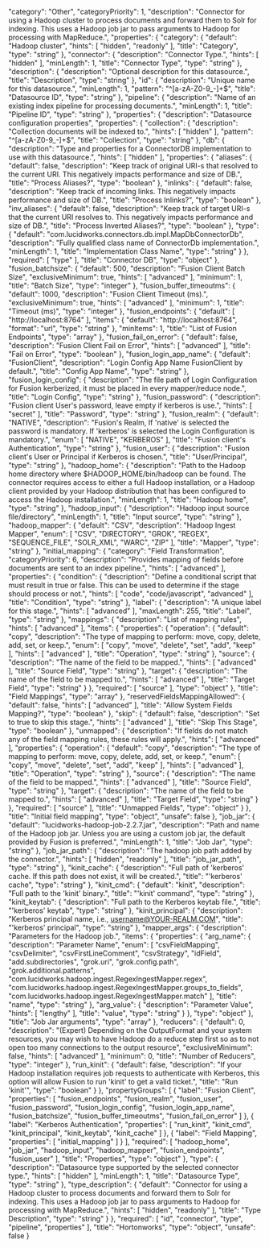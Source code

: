   "category": "Other",
  "categoryPriority": 1,
  "description": "Connector for using a Hadoop cluster to process documents and forward them to Solr for indexing. This uses a Hadoop job jar to pass arguments to Hadoop for processing with MapReduce.",
  "properties": {
    "category": {
      "default": "Hadoop cluster",
      "hints": [
        "hidden",
        "readonly"
      ],
      "title": "Category",
      "type": "string"
    },
    "connector": {
      "description": "Connector Type.",
      "hints": [
        "hidden"
      ],
      "minLength": 1,
      "title": "Connector Type",
      "type": "string"
    },
    "description": {
      "description": "Optional description for this datasource.",
      "title": "Description",
      "type": "string"
    },
    "id": {
      "description": "Unique name for this datasource.",
      "minLength": 1,
      "pattern": "^[a-zA-Z0-9_-]+$",
      "title": "Datasource ID",
      "type": "string"
    },
    "pipeline": {
      "description": "Name of an existing index pipeline for processing documents.",
      "minLength": 1,
      "title": "Pipeline ID",
      "type": "string"
    },
    "properties": {
      "description": "Datasource configuration properties",
      "properties": {
        "collection": {
          "description": "Collection documents will be indexed to.",
          "hints": [
            "hidden"
          ],
          "pattern": "^[a-zA-Z0-9_-]+$",
          "title": "Collection",
          "type": "string"
        },
        "db": {
          "description": "Type and properties for a ConnectorDB implementation to use with this datasource.",
          "hints": [
            "hidden"
          ],
          "properties": {
            "aliases": {
              "default": false,
              "description": "Keep track of original URI-s that resolved to the current URI. This negatively impacts performance and size of DB.",
              "title": "Process Aliases?",
              "type": "boolean"
            },
            "inlinks": {
              "default": false,
              "description": "Keep track of incoming links. This negatively impacts performance and size of DB.",
              "title": "Process Inlinks?",
              "type": "boolean"
            },
            "inv_aliases": {
              "default": false,
              "description": "Keep track of target URI-s that the current URI resolves to. This negatively impacts performance and size of DB.",
              "title": "Process Inverted Aliases?",
              "type": "boolean"
            },
            "type": {
              "default": "com.lucidworks.connectors.db.impl.MapDbConnectorDb",
              "description": "Fully qualified class name of ConnectorDb implementation.",
              "minLength": 1,
              "title": "Implementation Class Name",
              "type": "string"
            }
          },
          "required": [
            "type"
          ],
          "title": "Connector DB",
          "type": "object"
        },
        "fusion_batchsize": {
          "default": 500,
          "description": "Fusion Client Batch Size",
          "exclusiveMinimum": true,
          "hints": [
            "advanced"
          ],
          "minimum": 1,
          "title": "Batch Size",
          "type": "integer"
        },
        "fusion_buffer_timeoutms": {
          "default": 1000,
          "description": "Fusion Client Timeout (ms).",
          "exclusiveMinimum": true,
          "hints": [
            "advanced"
          ],
          "minimum": 1,
          "title": "Timeout (ms)",
          "type": "integer"
        },
        "fusion_endpoints": {
          "default": [
            "http://localhost:8764"
          ],
          "items": {
            "default": "http://localhost:8764",
            "format": "url",
            "type": "string"
          },
          "minItems": 1,
          "title": "List of Fusion Endpoints",
          "type": "array"
        },
        "fusion_fail_on_error": {
          "default": false,
          "description": "Fusion Client Fail on Error",
          "hints": [
            "advanced"
          ],
          "title": "Fail on Error",
          "type": "boolean"
        },
        "fusion_login_app_name": {
          "default": "FusionClient",
          "description": "Login Config App Name FusionClient by default.",
          "title": "Config App Name",
          "type": "string"
        },
        "fusion_login_config": {
          "description": "The file path of Login Configuration for Fusion kerberized, it must be placed in every mapper/reduce node.",
          "title": "Login Config",
          "type": "string"
        },
        "fusion_password": {
          "description": "Fusion client User's password, leave empty if kerberos is use.",
          "hints": [
            "secret"
          ],
          "title": "Password",
          "type": "string"
        },
        "fusion_realm": {
          "default": "NATIVE",
          "description": "Fusion's Realm, If 'native' is selected the password is mandatory. If 'kerberos' is selected the Login Configuration is mandatory.",
          "enum": [
            "NATIVE",
            "KERBEROS"
          ],
          "title": "Fusion client's Authentication",
          "type": "string"
        },
        "fusion_user": {
          "description": "Fusion client's User or Principal if Kerberos is chosen.",
          "title": "User/Principal",
          "type": "string"
        },
        "hadoop_home": {
          "description": "Path to the Hadoop home directory where $HADOOP_HOME/bin/hadoop can be found. The connector requires access to either a full Hadoop installation, or a Hadoop client provided by your Hadoop distribution that has been configured to access the Hadoop installation.",
          "minLength": 1,
          "title": "Hadoop home",
          "type": "string"
        },
        "hadoop_input": {
          "description": "Hadoop input source file/directory",
          "minLength": 1,
          "title": "Input source",
          "type": "string"
        },
        "hadoop_mapper": {
          "default": "CSV",
          "description": "Hadoop Ingest Mapper",
          "enum": [
            "CSV",
            "DIRECTORY",
            "GROK",
            "REGEX",
            "SEQUENCE_FILE",
            "SOLR_XML",
            "WARC",
            "ZIP"
          ],
          "title": "Mapper",
          "type": "string"
        },
        "initial_mapping": {
          "category": "Field Transformation",
          "categoryPriority": 6,
          "description": "Provides mapping of fields before documents are sent to an index pipeline.",
          "hints": [
            "advanced"
          ],
          "properties": {
            "condition": {
              "description": "Define a conditional script that must result in true or false. This can be used to determine if the stage should process or not.",
              "hints": [
                "code",
                "code/javascript",
                "advanced"
              ],
              "title": "Condition",
              "type": "string"
            },
            "label": {
              "description": "A unique label for this stage.",
              "hints": [
                "advanced"
              ],
              "maxLength": 255,
              "title": "Label",
              "type": "string"
            },
            "mappings": {
              "description": "List of mapping rules",
              "hints": [
                "advanced"
              ],
              "items": {
                "properties": {
                  "operation": {
                    "default": "copy",
                    "description": "The type of mapping to perform: move, copy, delete, add, set, or keep.",
                    "enum": [
                      "copy",
                      "move",
                      "delete",
                      "set",
                      "add",
                      "keep"
                    ],
                    "hints": [
                      "advanced"
                    ],
                    "title": "Operation",
                    "type": "string"
                  },
                  "source": {
                    "description": "The name of the field to be mapped.",
                    "hints": [
                      "advanced"
                    ],
                    "title": "Source Field",
                    "type": "string"
                  },
                  "target": {
                    "description": "The name of the field to be mapped to.",
                    "hints": [
                      "advanced"
                    ],
                    "title": "Target Field",
                    "type": "string"
                  }
                },
                "required": [
                  "source"
                ],
                "type": "object"
              },
              "title": "Field Mappings",
              "type": "array"
            },
            "reservedFieldsMappingAllowed": {
              "default": false,
              "hints": [
                "advanced"
              ],
              "title": "Allow System Fields Mapping?",
              "type": "boolean"
            },
            "skip": {
              "default": false,
              "description": "Set to true to skip this stage.",
              "hints": [
                "advanced"
              ],
              "title": "Skip This Stage",
              "type": "boolean"
            },
            "unmapped": {
              "description": "If fields do not match any of the field mapping rules, these rules will apply.",
              "hints": [
                "advanced"
              ],
              "properties": {
                "operation": {
                  "default": "copy",
                  "description": "The type of mapping to perform: move, copy, delete, add, set, or keep.",
                  "enum": [
                    "copy",
                    "move",
                    "delete",
                    "set",
                    "add",
                    "keep"
                  ],
                  "hints": [
                    "advanced"
                  ],
                  "title": "Operation",
                  "type": "string"
                },
                "source": {
                  "description": "The name of the field to be mapped.",
                  "hints": [
                    "advanced"
                  ],
                  "title": "Source Field",
                  "type": "string"
                },
                "target": {
                  "description": "The name of the field to be mapped to.",
                  "hints": [
                    "advanced"
                  ],
                  "title": "Target Field",
                  "type": "string"
                }
              },
              "required": [
                "source"
              ],
              "title": "Unmapped Fields",
              "type": "object"
            }
          },
          "title": "Initial field mapping",
          "type": "object",
          "unsafe": false
        },
        "job_jar": {
          "default": "lucidworks-hadoop-job-2.2.7.jar",
          "description": "Path and name of the Hadoop job jar. Unless you are using a custom job jar, the default provided by Fusion is preferred.",
          "minLength": 1,
          "title": "Job Jar",
          "type": "string"
        },
        "job_jar_path": {
          "description": "The hadoop job path added by the connector.",
          "hints": [
            "hidden",
            "readonly"
          ],
          "title": "job_jar_path",
          "type": "string"
        },
        "kinit_cache": {
          "description": "Full path of 'kerberos' cache. If this path does not exist, it will be created.",
          "title": "'kerberos' cache",
          "type": "string"
        },
        "kinit_cmd": {
          "default": "kinit",
          "description": "Full path to the 'kinit' binary.",
          "title": "'kinit' command",
          "type": "string"
        },
        "kinit_keytab": {
          "description": "Full path to the Kerberos keytab file.",
          "title": "'kerberos' keytab",
          "type": "string"
        },
        "kinit_principal": {
          "description": "Kerberos principal name, i.e., username@YOUR-REALM.COM",
          "title": "'kerberos' principal",
          "type": "string"
        },
        "mapper_args": {
          "description": "Parameters for the Hadoop job.",
          "items": {
            "properties": {
              "arg_name": {
                "description": "Parameter Name",
                "enum": [
                  "csvFieldMapping",
                  "csvDelimiter",
                  "csvFirstLineComment",
                  "csvStrategy",
                  "idField",
                  "add.subdirectories",
                  "grok.uri",
                  "grok.config.path",
                  "grok.additional.patterns",
                  "com.lucidworks.hadoop.ingest.RegexIngestMapper.regex",
                  "com.lucidworks.hadoop.ingest.RegexIngestMapper.groups_to_fields",
                  "com.lucidworks.hadoop.ingest.RegexIngestMapper.match"
                ],
                "title": "name",
                "type": "string"
              },
              "arg_value": {
                "description": "Parameter Value",
                "hints": [
                  "lengthy"
                ],
                "title": "value",
                "type": "string"
              }
            },
            "type": "object"
          },
          "title": "Job Jar arguments",
          "type": "array"
        },
        "reducers": {
          "default": 0,
          "description": "(Expert) Depending on the OutputFormat and your system resources, you may wish to have Hadoop do a reduce step first so as to not open too many connections to the output resource",
          "exclusiveMinimum": false,
          "hints": [
            "advanced"
          ],
          "minimum": 0,
          "title": "Number of Reducers",
          "type": "integer"
        },
        "run_kinit": {
          "default": false,
          "description": "If your Hadoop installation requires job requests to authenticate with Kerberos, this option will allow Fusion to run 'kinit' to get a valid ticket.",
          "title": "Run 'kinit'",
          "type": "boolean"
        }
      },
      "propertyGroups": [
        {
          "label": "Fusion Client",
          "properties": [
            "fusion_endpoints",
            "fusion_realm",
            "fusion_user",
            "fusion_password",
            "fusion_login_config",
            "fusion_login_app_name",
            "fusion_batchsize",
            "fusion_buffer_timeoutms",
            "fusion_fail_on_error"
          ]
        },
        {
          "label": "Kerberos Authentication",
          "properties": [
            "run_kinit",
            "kinit_cmd",
            "kinit_principal",
            "kinit_keytab",
            "kinit_cache"
          ]
        },
        {
          "label": "Field Mapping",
          "properties": [
            "initial_mapping"
          ]
        }
      ],
      "required": [
        "hadoop_home",
        "job_jar",
        "hadoop_input",
        "hadoop_mapper",
        "fusion_endpoints",
        "fusion_user"
      ],
      "title": "Properties",
      "type": "object"
    },
    "type": {
      "description": "Datasource type supported by the selected connector type.",
      "hints": [
        "hidden"
      ],
      "minLength": 1,
      "title": "Datasource Type",
      "type": "string"
    },
    "type_description": {
      "default": "Connector for using a Hadoop cluster to process documents and forward them to Solr for indexing. This uses a Hadoop job jar to pass arguments to Hadoop for processing with MapReduce.",
      "hints": [
        "hidden",
        "readonly"
      ],
      "title": "Type Description",
      "type": "string"
    }
  },
  "required": [
    "id",
    "connector",
    "type",
    "pipeline",
    "properties"
  ],
  "title": "Hortonworks",
  "type": "object",
  "unsafe": false
}

